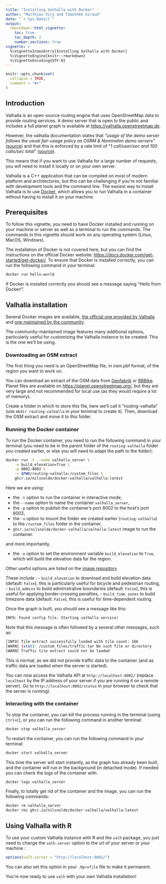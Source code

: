 ```yaml
---
title: "Installing Valhalla with Docker"
author: "Matthieu Viry and Timothée Giraud"
date: "`r Sys.Date()`"
output:
  rmarkdown::html_vignette:
    toc: true
    toc_depth: 1
    number_sections: true
vignette: >
  %\VignetteIndexEntry{Installing Valhalla with Docker}
  %\VignetteEngine{knitr::rmarkdown}
  %\VignetteEncoding{UTF-8}
---
```


```r
knitr::opts_chunk$set(
  collapse = TRUE,
  comment = "#>"
)
```

## Introduction

Valhalla is an open-source routing engine that uses OpenStreetMap data to provide
routing services. A demo server that is open to the public and includes a full planet
graph is available at [https://valhalla.openstreetmap.de](https://valhalla.openstreetmap.de).

However, the valhalla documentation states that *"usage of the demo server follows the usual
fair-usage policy as OSRM & Nominatim demo servers"*
([source](https://valhalla.github.io/valhalla/#demo-server)) and that this is enforced by
a rate limit of "*1 call/user/sec and 100 calls/sec total*"
([source](https://github.com/valhalla/valhalla/discussions/3373#discussioncomment-1644713)).

This means that if you want to use Valhalla for a large number of requests, you will need to
install it locally or on your own server.

Valhalla is a C++ application that can be compiled on most of modern platform and architectures,
but this can be challenging if you're not familiar with development tools and the command line.
The easiest way to install Valhalla is to use [Docker](https://docs.docker.com/), which allows
you to run Valhalla in a container without having to install it on your machine.


## Prerequisites

To follow this vignette, you need to have Docker installed and running on your machine or server
as well as a terminal to run the commands.
The commands in this vignette should work on any operating system (Linux, MacOS, Windows).

The installation of Docker is not covered here, but you can find the instructions on the official
Docker website:
[https://docs.docker.com/get-started/get-docker/](https://docs.docker.com/get-started/get-docker/).
To ensure that Docker is installed correctly, you can run the following command in your terminal:

```bash
docker run hello-world
```

If Docker is installed correctly you should see a message saying "Hello from Docker!".

## Valhalla installation

Several Docker images are available,
[the official one provided by Valhalla](https://github.com/orgs/valhalla/packages)
and [one maintained by the community](https://github.com/nilsnolde/docker-valhalla).

The community-maintained image features many additional options, particularly useful for
customizing the Valhalla instance to be created. This is the one we'll be using.

### Downloading an OSM extract

The first thing you need is an OpenStreetMap file, in osm.pbf format, of the region you want
to work on.

You can download an extract of the OSM data from [Geofabrik](https://download.geofabrik.de/)
or [BBBike](https://extract.bbbike.org/).
Planet files are available on [https://planet.openstreetmap.org/](https://planet.openstreetmap.org/),
but they are very large and not recommended for local use (as they would require a lot of memory).

Create a folder in which to store this file, here we'll call it “routing-valhalla” (use
`mkdir routing-valhalla` in your terminal to create it).
Then, download the OSM extract and move it to this folder.

### Running the Docker container

To run the Docker container, you need to run the following command in your terminal (you need
to be in the parent folder of the `routing-valhalla` folder you created earlier, or else you
will need to adapt the path to the folder):

```bash
docker run -t --name valhalla_server \
    -e build_elevation=True \
    -p 8002:8002 \
    -v $PWD/routing-valhalla:/custom_files \
    ghcr.io/nilsnolde/docker-valhalla/valhalla:latest
```

Here we are using:

- the `-t` option to run the container in interactive mode,
- the `--name` option to name the container `valhalla_server`,
- the `-p` option to publish the container's port 8002 to the host's port 8002,
- the `-v` option to mount the folder we created earlier (`routing-valhalla`)
  to the `/custom_files` folder in the container,
- `ghcr.io/nilsnolde/docker-valhalla/valhalla:latest` image to run the container.

and more importantly,

- the `-e` option to set the environment variable `build_elevation` to `True`,
  which will build the elevation data for the region.

Other useful options are listed on the
[image repository](https://github.com/nilsnolde/docker-valhalla?tab=readme-ov-file#environment-variables).

These include :
- `build_elevation` to download and build elevation data (default: `False`), this is particularly
  useful for bicycle and pedestrian routing,
- `build_admins` to build administrative boundaries (default: `False`), this is useful for applying
  border-crossing penalties,
- `build_time_zones` to build timezone data (default: `False`), this is useful for time-dependent
  routing.

Once the graph is built, you should see a message like this:

```bash
INFO: Found config file. Starting valhalla service!
```

Note that this message is often followed by a several other messages, such as:

```bash
[INFO] Tile extract successfully loaded with tile count: 166
[WARN] (stat): /custom_files/traffic.tar No such file or directory
[WARN] Traffic tile extract could not be loaded
```

This is normal, as we did not provide traffic data to the container (and as traffic data are
loaded when the server is started).

You can now access the Valhalla API at `http://localhost:8002/` (replace `localhost`
by the IP address of your server if you are running it on a remote server).
Go to `http://localhost:8002/status` in your browser to check that the server is running).

### Interacting with the container

To stop the container, you can kill the process running in the terminal (using `Ctrl+C`), or
you can run the following command in another terminal:

```bash
docker stop valhalla_server
```

To restart the container, you can run the following command in your terminal:

```bash
docker start valhalla_server
```

This time the server will start instantly, as the graph has already been built, and the container
will run in the background (in detached mode). If needed you can check the logs of the container with:

```bash
docker logs valhalla_server
```

Finally, to totally get rid of the container and the image, you can run the following commands:

```bash
docker rm valhalla_server
docker rmi ghcr.io/nilsnolde/docker-valhalla/valhalla:latest
```

## Using Valhalla with R

To use your custom Valhalla instance with R and the `valh` package, you just need to change the
`valh.server` option to the url of your server or your machine :

```r
options(valh.server = "http://localhost:8002/")
```

You can also set this option in your `.Rprofile` file to make it permanent.

You're now ready to use `valh` with your own Valhalla installation!
